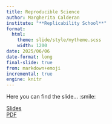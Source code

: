 ```yaml
---
title: Reproducible Science  
author: Margherita Calderan  
institute: "**Replicability School**"
format:  
  html:  
    theme: slide/style/mytheme.scss  
    width: 1200
date: 2025/06/06  
date-format: long  
final-slide: true  
from: markdown+emoji  
incremental: true  
engine: knitr  
---
```


Here you can find the slide... :smile:

[Slides](slide/repro-preschool.html)  
[PDF](slide/repro-preschool.pdf)
